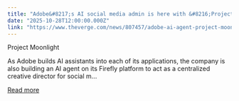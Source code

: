 ```yaml
---
title: "Adobe&#8217;s AI social media admin is here with &#8216;Project Moonlight&#8217;"
date: "2025-10-28T12:00:00.000Z"
link: "https://www.theverge.com/news/807457/adobe-ai-agent-project-moonlight"
---
```


Project Moonlight	

As Adobe builds AI assistants into each of its applications, the company is also building an AI agent on its Firefly platform to act as a centralized creative director for social m...

[Read more](https://www.theverge.com/news/807457/adobe-ai-agent-project-moonlight)
